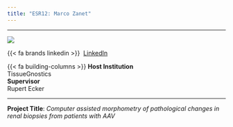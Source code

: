 ```yaml
---
title: "ESR12: Marco Zanet"
---
```


---

:::{layout="[30, 60, 50]" .profile-text}

![](../assets/esr_pictures/marco_square.jpeg){.img-profile}

{{< fa brands linkedin >}}\  [LinkedIn](https://linkedin.com/in/zanetm)<br>

{{< fa building-columns >}} **Host Institution** <br> TissueGnostics <br>
**Supervisor** <br> Rupert Ecker

::: 

---

**Project Title**: *Computer assisted morphometry of pathological changes in renal biopsies from patients with AAV*
